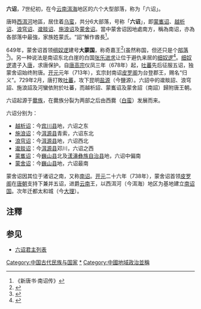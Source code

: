 {{云南历史侧栏模板}}
'''六诏'''，7世纪初，在今[[云南|云南]][[洱海|洱海]]地区的六个大型部落，称为「六诏」。

唐時[[西洱河|西洱河]]地區，居住着[[彝族|乌蛮]]，共分6大部落，号称「'''六诏'''」，即[[蒙巂诏|蒙巂诏]]、[[越析诏|越析诏]]、[[浪穹诏|浪穹诏]]、[[邆赕诏|邆赕诏]]、[[施浪诏|施浪诏]]及[[蒙舍诏|蒙舍诏]]。當中蒙舍诏因地處南方，稱為南诏，亦為各部落中最強，家族姓蒙氏。“詔”解作酋長<ref>《新唐书·南诏传》</ref>。

649年，蒙舍诏首领[[细奴逻|细奴逻]]建号'''大蒙国'''，称奇嘉王<ref>{{cite book|author=蒋彬|title=南诏源流纪要}}</ref>(虽然称国，但还只是个[[部落|部落]]<ref name="徐俊">{{cite book zh| author = 徐俊 | title = 中国古代王朝和政权名号探源 | publisher = 华中师范大学出版社 | date = 2000年11月 | location = 湖北武昌 | pages = 192-200 | url = | doi = | id = | isbn = 7-5622-2277-0 }}</ref>)。另一种说法是南诏东北白崖的白国[[张乐进求|张乐进求]]让位于避仇来居的[[细奴逻|细奴逻]]<ref>{{cite book|author=杨慎|title=滇载记}}</ref>。[[细奴逻|细奴逻]]遣子入[[唐|唐]]，求唐保护。自[[唐高宗|唐高宗]]仪凤三年（678年）起，[[吐蕃|吐蕃]]先后征服五诏，独蒙舍诏始终附唐。[[开元|开元]]元年（713年），玄宗封南诏[[皮罗阁|皮罗阁]]为台登郡王，赐名“归义”。729年2月，唐打敗[[吐蕃|吐蕃]]，攻下昆明[[鹽城|盐源]]（今鹽源）。六詔中的邆賧詔、浪穹詔、施浪詔及河蠻依附於吐蕃，而越析詔、蒙巂诏及蒙舍詔（南詔）歸附唐王朝。

六诏起源于[[爨族|爨族]]，在爨族分裂为两部之后由西爨（[[白蛮|白蛮]]）发展而来。

六诏分别为：
*[[越析诏|越析诏]]：今[[宾川县|宾川县]]地，六诏之东
*[[施浪诏|施浪诏]]：今[[洱源县|洱源县]]青索，六诏东北
*[[浪穹诏|浪穹诏]]：今[[洱源县|洱源县]]地，六诏西北
*[[邆赕诏|邆赕诏]]：今[[洱源县|洱源县]]邓川，六诏之西
*[[蒙巂诏|蒙巂诏]]：今[[巍山县|巍山县]]北及[[漾濞彝族自治县|漾濞彝族自治县]]地，六诏中偏南
*[[蒙舍诏|蒙舍诏]]：今[[巍山县|巍山县]]地，六诏最南

蒙舍诏因其位于诸诏之南，又称[[南诏|南诏]]。[[开元|开元]]二十六年（738年），蒙舍诏首领[[皮罗阁|皮罗阁]]在[[唐朝|唐朝]]支持下兼并五诏，进爵[[云南|云南]]王，以西洱河（今洱海）地区为基地建立[[南诏国|南诏国]]。次年迁都太和城（今[[大理|大理]]）。

==注釋==
{{reflist|2}}
</div>

== 参见 ==
*[[六诏君主列表|六诏君主列表]]

{{六诏君主}}
{{云南历史|南诏大理}}

[[Category:中国古代民族与国家|Category:中国古代民族与国家]]
[[Category:六诏|*]]
[[Category:中國地域政治並稱|Category:中國地域政治並稱]]
